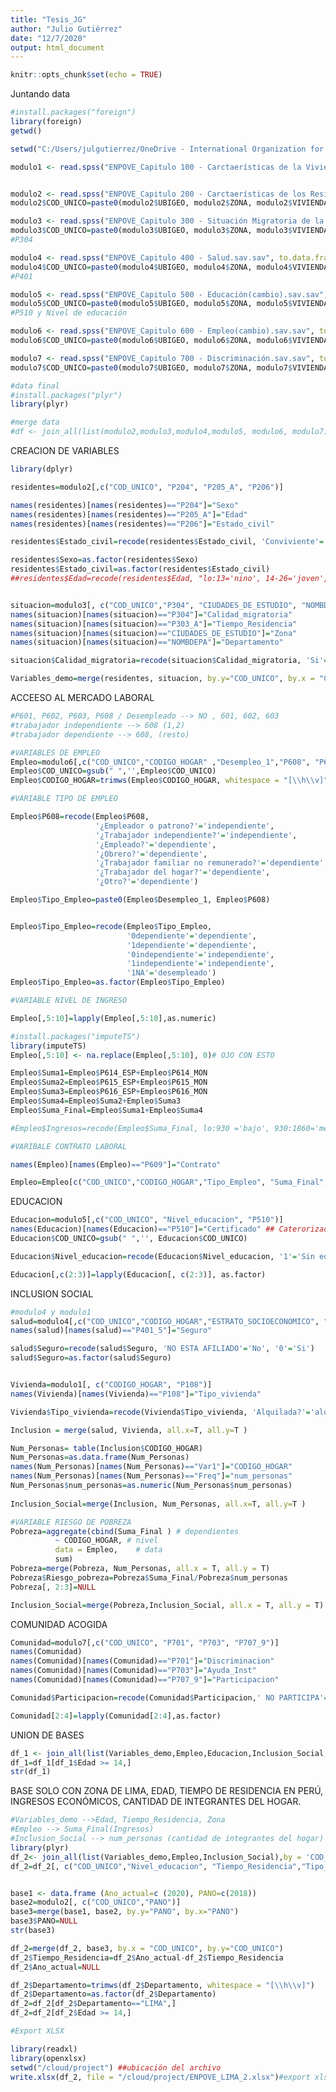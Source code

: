 ```yaml
---
title: "Tesis_JG"
author: "Julio Gutiérrez"
date: "12/7/2020"
output: html_document
---
```


```r
knitr::opts_chunk$set(echo = TRUE)
```

Juntando data

```r

#install.packages("foreign")
library(foreign)
getwd()

setwd("C:/Users/julgutierrez/OneDrive - International Organization for Migration - IOM/Personal documents/MAESTRIA/Tesis/DB - ENPOVE")

modulo1 <- read.spss("ENPOVE_Capitulo 100 - Carctaerísticas de la Vivienda y del Hogar.sav.sav", to.data.frame = T)


modulo2 <- read.spss("ENPOVE_Capitulo 200 - Carctaerísticas de los Residentes del Hogar.sav.sav", to.data.frame = T)
modulo2$COD_UNICO=paste0(modulo2$UBIGEO, modulo2$ZONA, modulo2$VIVIENDA, modulo2$HOGAR, modulo2$CODPERSO)

modulo3 <- read.spss("ENPOVE_Capitulo 300 - Situación Migratoria de la Persona.sav.sav", to.data.frame = T)
modulo3$COD_UNICO=paste0(modulo3$UBIGEO, modulo3$ZONA, modulo3$VIVIENDA, modulo3$HOGAR, modulo3$CODPERSO)
#P304

modulo4 <- read.spss("ENPOVE_Capitulo 400 - Salud.sav.sav", to.data.frame = T)
modulo4$COD_UNICO=paste0(modulo4$UBIGEO, modulo4$ZONA, modulo4$VIVIENDA, modulo4$HOGAR, modulo4$CODPERSO)
#P401

modulo5 <- read.spss("ENPOVE_Capitulo 500 - Educación(cambio).sav.sav", to.data.frame = T)
modulo5$COD_UNICO=paste0(modulo5$UBIGEO, modulo5$ZONA, modulo5$VIVIENDA, modulo5$HOGAR, modulo5$CODPERSO)
#P510 y Nivel de educación

modulo6 <- read.spss("ENPOVE_Capitulo 600 - Empleo(cambio).sav.sav", to.data.frame = T)
modulo6$COD_UNICO=paste0(modulo6$UBIGEO, modulo6$ZONA, modulo6$VIVIENDA, modulo6$HOGAR, modulo6$CODPERSO)

modulo7 <- read.spss("ENPOVE_Capitulo 700 - Discriminación.sav.sav", to.data.frame = T)
modulo7$COD_UNICO=paste0(modulo7$UBIGEO, modulo7$ZONA, modulo7$VIVIENDA, modulo7$HOGAR, modulo7$CODPERSO)

#data final 
#install.packages("plyr")
library(plyr)

#merge data
#df <- join_all(list(modulo2,modulo3,modulo4,modulo5, modulo6, modulo7),by = 'COD_UNICO', type = 'full')

```
CREACION DE VARIABLES
```r
library(dplyr)

residentes=modulo2[,c("COD_UNICO", "P204", "P205_A", "P206")]

names(residentes)[names(residentes)=="P204"]="Sexo"
names(residentes)[names(residentes)=="P205_A"]="Edad"
names(residentes)[names(residentes)=="P206"]="Estado_civil"

residentes$Estado_civil=recode(residentes$Estado_civil, 'Conviviente'='con pareja','Casado/a'='con pareja','Viudo/a'='sin pareja', 'Divorciado/a'='sin pareja','Separado/a o Ex conviviente'='sin pareja', 'Soltero/a'='sin pareja' )

residentes$Sexo=as.factor(residentes$Sexo)
residentes$Estado_civil=as.factor(residentes$Estado_civil)
##residentes$Edad=recode(residentes$Edad, "lo:13='nino', 14-26='joven', 27-59='adulto', 60:hi='adulto mayor'")## SALE NA otra vez


situacion=modulo3[, c("COD_UNICO","P304", "CIUDADES_DE_ESTUDIO", "NOMBDEPA" ,"P303_A")]
names(situacion)[names(situacion)=="P304"]="Calidad_migratoria"
names(situacion)[names(situacion)=="P303_A"]="Tiempo_Residencia"
names(situacion)[names(situacion)=="CIUDADES_DE_ESTUDIO"]="Zona"
names(situacion)[names(situacion)=="NOMBDEPA"]="Departamento"

situacion$Calidad_migratoria=recode(situacion$Calidad_migratoria, 'Si'='regular', 'No'='irregular')

Variables_demo=merge(residentes, situacion, by.y="COD_UNICO", by.x = "COD_UNICO")

```
ACCEESO AL MERCADO LABORAL 
```r
#P601, P602, P603, P608 / Desempleado --> NO , 601, 602, 603 
#trabajador independiente --> 608 (1,2)
#trabajador dependiente --> 608, (resto)

#VARIABLES DE EMPLEO
Empleo=modulo6[,c("COD_UNICO","CODIGO_HOGAR" ,"Desempleo_1","P608", "P614_ESP", "P614_MON","P615_ESP","P615_MON","P616_ESP", "P616_MON", "P609")]
Empleo$COD_UNICO=gsub(" ",'',Empleo$COD_UNICO)
Empleo$CODIGO_HOGAR=trimws(Empleo$CODIGO_HOGAR, whitespace = "[\\h\\v]")

#VARIABLE TIPO DE EMPLEO

Empleo$P608=recode(Empleo$P608,
                   '¿Empleador o patrono?'='independiente',
                   '¿Trabajador independiente?'='independiente',
                   '¿Empleado?'='dependiente', 
                   '¿Obrero?'='dependiente',
                   '¿Trabajador familiar no remunerado?'='dependiente',
                   '¿Trabajador del hogar?'='dependiente',
                   '¿Otro?'='dependiente')

Empleo$Tipo_Empleo=paste0(Empleo$Desempleo_1, Empleo$P608)


Empleo$Tipo_Empleo=recode(Empleo$Tipo_Empleo,
                          '0dependiente'='dependiente',
                          '1dependiente'='dependiente',
                          '0independiente'='independiente', 
                          '1independiente'='independiente',
                          '1NA'='desempleado')
Empleo$Tipo_Empleo=as.factor(Empleo$Tipo_Empleo)

#VARIABLE NIVEL DE INGRESO 

Empleo[,5:10]=lapply(Empleo[,5:10],as.numeric)

#install.packages("imputeTS")
library(imputeTS)
Empleo[,5:10] <- na.replace(Empleo[,5:10], 0)# OJO CON ESTO

Empleo$Suma1=Empleo$P614_ESP+Empleo$P614_MON
Empleo$Suma2=Empleo$P615_ESP+Empleo$P615_MON
Empleo$Suma3=Empleo$P616_ESP+Empleo$P616_MON
Empleo$Suma4=Empleo$Suma2+Empleo$Suma3
Empleo$Suma_Final=Empleo$Suma1+Empleo$Suma4

#Empleo$Ingresos=recode(Empleo$Suma_Final, lo:930 ='bajo', 930:1860='medio', 1861:2790='medio-alto', 2791:hi= 'alto') ##Esto no corre

#VARIBALE CONTRATO LABORAL

names(Empleo)[names(Empleo)=="P609"]="Contrato"

Empleo=Empleo[c("COD_UNICO","CODIGO_HOGAR","Tipo_Empleo", "Suma_Final", "Contrato")]

```
EDUCACION
```r
Educacion=modulo5[,c("COD_UNICO", "Nivel_educacion", "P510")]
names(Educacion)[names(Educacion)=="P510"]="Certificado" ## Caterorizado como SI/No
Educacion$COD_UNICO=gsub(" ",'', Educacion$COD_UNICO)

Educacion$Nivel_educacion=recode(Educacion$Nivel_educacion, '1'='Sin educacion basica', '2'='Con educacion basica', '3'='Estudios superiores completos')

Educacion[,c(2:3)]=lapply(Educacion[, c(2:3)], as.factor)
```
INCLUSION SOCIAL 
```r
#modulo4 y modulo1
salud=modulo4[,c("COD_UNICO","CODIGO_HOGAR","ESTRATO_SOCIOECONOMICO", "P401_5")]
names(salud)[names(salud)=="P401_5"]="Seguro"

salud$Seguro=recode(salud$Seguro, 'NO ESTA AFILIADO'='No', '0'='Si')
salud$Seguro=as.factor(salud$Seguro)


Vivienda=modulo1[, c("CODIGO_HOGAR", "P108")]
names(Vivienda)[names(Vivienda)=="P108"]="Tipo_vivienda"

Vivienda$Tipo_vivienda=recode(Vivienda$Tipo_vivienda, 'Alquilada?'='alquilada', 'Hogar temporal?'='otro','Cedida por otro hogar?'= 'otro','Vivienda propia?'='vivienda propia', 'Albergue?'='otro', 'Otro?'='otro')

Inclusion = merge(salud, Vivienda, all.x=T, all.y=T )

Num_Personas= table(Inclusion$CODIGO_HOGAR)
Num_Personas=as.data.frame(Num_Personas)
names(Num_Personas)[names(Num_Personas)=="Var1"]="CODIGO_HOGAR"
names(Num_Personas)[names(Num_Personas)=="Freq"]="num_personas"
Num_Personas$num_personas=as.numeric(Num_Personas$num_personas)
 
Inclusion_Social=merge(Inclusion, Num_Personas, all.x=T, all.y=T )

#VARIABLE RIESGO DE POBREZA 
Pobreza=aggregate(cbind(Suma_Final ) # dependientes
          ~ CODIGO_HOGAR, # nivel
          data = Empleo,    # data
          sum)
Pobreza=merge(Pobreza, Num_Personas, all.x = T, all.y = T)
Pobreza$Riesgo_pobreza=Pobreza$Suma_Final/Pobreza$num_personas
Pobreza[, 2:3]=NULL

Inclusion_Social=merge(Pobreza,Inclusion_Social, all.x = T, all.y = T)
```

COMUNIDAD ACOGIDA
```r
Comunidad=modulo7[,c("COD_UNICO", "P701", "P703", "P707_9")]
names(Comunidad)
names(Comunidad)[names(Comunidad)=="P701"]="Discriminacion"
names(Comunidad)[names(Comunidad)=="P703"]="Ayuda_Inst"
names(Comunidad)[names(Comunidad)=="P707_9"]="Participacion"

Comunidad$Participacion=recode(Comunidad$Participacion,' NO PARTICIPA'='No','0'='Si')

Comunidad[2:4]=lapply(Comunidad[2:4],as.factor)
```
UNION DE BASES
```r
df_1 <- join_all(list(Variables_demo,Empleo,Educacion,Inclusion_Social, Comunidad),by = 'COD_UNICO', type = 'full')
df_1=df_1[df_1$Edad >= 14,]
str(df_1)
```
BASE SOLO CON ZONA DE LIMA, EDAD, TIEMPO DE RESIDENCIA EN PERÚ, INGRESOS ECONÓMICOS, CANTIDAD DE INTEGRANTES DEL HOGAR.
```r
#Variables_demo -->Edad, Tiempo_Residencia, Zona
#Empleo --> Suma_Final(Ingresos)
#Inclusion_Social --> num_personas (cantidad de integrantes del hogar)
library(plyr)
df_2<- join_all(list(Variables_demo,Empleo,Inclusion_Social),by = 'COD_UNICO', type = 'full')
df_2=df_2[, c("COD_UNICO","Nivel_educacion", "Tiempo_Residencia","Tipo_vivienda","Zona","Tipo_empleo","Contrato", "Suma_Final", "num_personas", "Departamento", "Sexo", "Edad", "Estado Civil", "ESTRATO_SOCIOECONOMICO","Riesgo_pobreza","Discriminacion","num_personas")]


base1 <- data.frame (Ano_actual=c (2020), PANO=c(2018)) 
base2=modulo2[, c("COD_UNICO","PANO")]
base3=merge(base1, base2, by.y="PANO", by.x="PANO")
base3$PANO=NULL
str(base3)

df_2=merge(df_2, base3, by.x = "COD_UNICO", by.y="COD_UNICO")
df_2$Tiempo_Residencia=df_2$Ano_actual-df_2$Tiempo_Residencia
df_2$Ano_actual=NULL

df_2$Departamento=trimws(df_2$Departamento, whitespace = "[\\h\\v]")
df_2$Departamento=as.factor(df_2$Departamento)
df_2=df_2[df_2$Departamento=="LIMA",]
df_2=df_2[df_2$Edad >= 14,]
```

```r
#Export XLSX

library(readxl)
library(openxlsx)
setwd("/cloud/project") ##ubicación del archivo
write.xlsx(df_2, file = "/cloud/project/ENPOVE_LIMA_2.xlsx")#export xlsx
```



